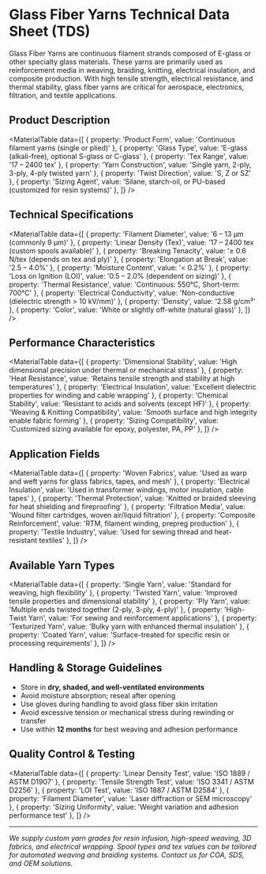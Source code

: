 
<ImageCard
  src="/images/yarns.jpg"
  alt="Fiber Glass Yarns"
  title="Fiber Glass Yarns"
  description=""
/>


# Glass Fiber Yarns Technical Data Sheet (TDS)

Glass Fiber Yarns are continuous filament strands composed of E-glass or other specialty glass materials. These yarns are primarily used as reinforcement media in weaving, braiding, knitting, electrical insulation, and composite production. With high tensile strength, electrical resistance, and thermal stability, glass fiber yarns are critical for aerospace, electronics, filtration, and textile applications.



## Product Description

<MaterialTable
  data={[
    { property: 'Product Form', value: 'Continuous filament yarns (single or plied)' },
    { property: 'Glass Type', value: 'E-glass (alkali-free), optional S-glass or C-glass' },
    { property: 'Tex Range', value: '17 – 2400 tex' },
    { property: 'Yarn Construction', value: 'Single yarn, 2-ply, 3-ply, 4-ply twisted yarn' },
    { property: 'Twist Direction', value: 'S, Z or SZ' },
    { property: 'Sizing Agent', value: 'Silane, starch-oil, or PU-based (customized for resin systems)' },
  ]}
/>

## Technical Specifications

<MaterialTable
  data={[
    { property: 'Filament Diameter', value: '6 – 13 μm (commonly 9 μm)' },
    { property: 'Linear Density (Tex)', value: '17 – 2400 tex (custom spools available)' },
    { property: 'Breaking Tenacity', value: '≥ 0.6 N/tex (depends on tex and ply)' },
    { property: 'Elongation at Break', value: '2.5 – 4.0%' },
    { property: 'Moisture Content', value: '< 0.2%' },
    { property: 'Loss on Ignition (LOI)', value: '0.5 – 2.0% (dependent on sizing)' },
    { property: 'Thermal Resistance', value: 'Continuous: 550°C, Short-term: 700°C' },
    { property: 'Electrical Conductivity', value: 'Non-conductive (dielectric strength > 10 kV/mm)' },
    { property: 'Density', value: '2.58 g/cm³' },
    { property: 'Color', value: 'White or slightly off-white (natural glass)' },
  ]}
/>

## Performance Characteristics

<MaterialTable
  data={[
    { property: 'Dimensional Stability', value: 'High dimensional precision under thermal or mechanical stress' },
    { property: 'Heat Resistance', value: 'Retains tensile strength and stability at high temperatures' },
    { property: 'Electrical Insulation', value: 'Excellent dielectric properties for winding and cable wrapping' },
    { property: 'Chemical Stability', value: 'Resistant to acids and solvents (except HF)' },
    { property: 'Weaving & Knitting Compatibility', value: 'Smooth surface and high integrity enable fabric forming' },
    { property: 'Sizing Compatibility', value: 'Customized sizing available for epoxy, polyester, PA, PP' },
  ]}
/>

## Application Fields

<MaterialTable
  data={[
    { property: 'Woven Fabrics', value: 'Used as warp and weft yarns for glass fabrics, tapes, and mesh' },
    { property: 'Electrical Insulation', value: 'Used in transformer windings, motor insulation, cable tapes' },
    { property: 'Thermal Protection', value: 'Knitted or braided sleeving for heat shielding and fireproofing' },
    { property: 'Filtration Media', value: 'Wound filter cartridges, woven air/liquid filtration' },
    { property: 'Composite Reinforcement', value: 'RTM, filament winding, prepreg production' },
    { property: 'Textile Industry', value: 'Used for sewing thread and heat-resistant textiles' },
  ]}
/>

## Available Yarn Types

<MaterialTable
  data={[
    { property: 'Single Yarn', value: 'Standard for weaving, high flexibility' },
    { property: 'Twisted Yarn', value: 'Improved tensile properties and dimensional stability' },
    { property: 'Ply Yarn', value: 'Multiple ends twisted together (2-ply, 3-ply, 4-ply)' },
    { property: 'High-Twist Yarn', value: 'For sewing and reinforcement applications' },
    { property: 'Texturized Yarn', value: 'Bulky yarn with enhanced thermal insulation' },
    { property: 'Coated Yarn', value: 'Surface-treated for specific resin or processing requirements' },
  ]}
/>

## Handling & Storage Guidelines

- Store in **dry, shaded, and well-ventilated environments**  
- Avoid moisture absorption; reseal after opening  
- Use gloves during handling to avoid glass fiber skin irritation  
- Avoid excessive tension or mechanical stress during rewinding or transfer  
- Use within **12 months** for best weaving and adhesion performance

## Quality Control & Testing

<MaterialTable
  data={[
    { property: 'Linear Density Test', value: 'ISO 1889 / ASTM D1907' },
    { property: 'Tensile Strength Test', value: 'ISO 3341 / ASTM D2256' },
    { property: 'LOI Test', value: 'ISO 1887 / ASTM D2584' },
    { property: 'Filament Diameter', value: 'Laser diffraction or SEM microscopy' },
    { property: 'Sizing Uniformity', value: 'Weight variation and adhesion performance test' },
  ]}
/>

---

*We supply custom yarn grades for resin infusion, high-speed weaving, 3D fabrics, and electrical wrapping. Spool types and tex values can be tailored for automated weaving and braiding systems. Contact us for COA, SDS, and OEM solutions.*
